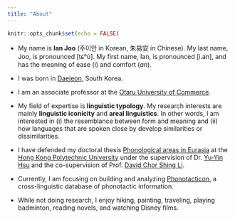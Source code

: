 ```yaml
---
title: "About"
---
```


```r
knitr::opts_chunk$set(echo = FALSE)
```

* My name is **Ian Joo** (주이안 in Korean, 朱易安 in Chinese). My last name, Joo, is pronounced [tɕʰù]. My first name, Ian, is pronounced [i.an], and has the meaning of ease (<em>i</em>) and comfort (<em>an</em>).

* I was born in [Daejeon](https://en.wikipedia.org/wiki/Daejeon), South Korea.

* I am an associate professor at the [Otaru University of Commerce](https://english.otaru-uc.ac.jp/).

* My field of expertise is **linguistic typology**. My research interests are mainly **linguistic iconicity** and **areal linguistics**. In other words, I am interested in (i) the resemblance between form and meaning and (ii) how languages that are spoken close by develop similarities or dissimilarities.

* I have defended my doctoral thesis [Phonological areas in Eurasia](Thesis.pdf) at the [Hong Kong Polytechnic University](https://www.polyu.edu.hk/) under the supervision of Dr. [Yu-Yin Hsu](https://sites.google.com/site/youyinxu/) and the co-supervision of Prof. [David Chor Shing Li](https://scholar.google.com/citations?user=dzmp5e4AAAAJ). 

* Currently, I am focusing on building and analyzing [Phonotacticon](https://zenodo.org/records/10623743), a cross-linguistic database of phonotactic information.

* While not doing research, I enjoy hiking, painting, traveling, playing badminton, reading novels, and watching Disney films.
